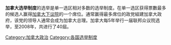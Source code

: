 {{unreferenced|time=2011-04-23T11:56:50+00:00}}
{{加拿大政治}}
'''加拿大选举制度'''的选举是单一选区相对多数的选举制度。在单一选区获得票數最多的候选人赢得[[加拿大下议院|加拿大下议院]]的一个席位。通常赢得最多席位的政党組建加拿大政府，该党的领导人通常会成为加拿大总理。加拿大每5年举行一届联邦众议院选举，至2008年，共进行了40屆。
[[Category:加拿大政治|Category:加拿大政治]]
[[Category:各国选举制度|Category:各国选举制度]]